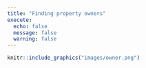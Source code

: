 ```yaml
---
title: "Finding property owners"
execute:
  echo: false
  message: false
  warning: false
---
```


```r
knitr::include_graphics("images/owner.png")
```